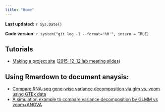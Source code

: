 ```yaml
---
title: "Home"
---
```


**Last updated:** `r Sys.Date()`

**Code version:** `r system("git log -1 --format='%H'", intern = TRUE)`

## Tutorials

*  [Making a project site](tutorial.html) ([2015-12-12 lab meeting slides](../docs/repo-setup-tutorial-stephens-lab-2015-12-03.pdf))


## Using Rmardown to document anaysis: 

*  [Compare RNA-seq gene-wise variance decomposition via glm vs. voom using GTEx data](vd_glm_vs_voom.html)
*  [A simulation example to compare variance decomposition by GLMM vs voom+ANOVA](voomr_simcounts.html)
